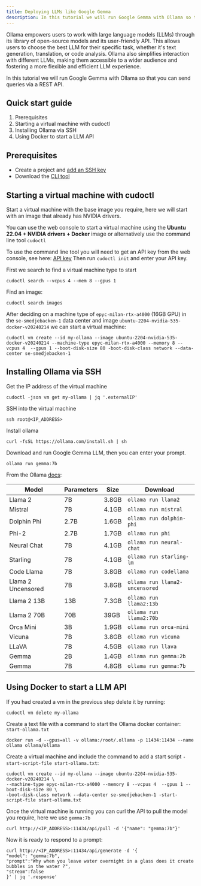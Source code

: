 ```yaml
---
title: Deploying LLMs like Google Gemma
description: In this tutorial we will run Google Gemma with Ollama so that you can send queries via a REST API.
---
```


Ollama empowers users to work with large language models (LLMs) through its library of open-source models and its user-friendly API. This allows users to choose the best LLM for their specific task, whether it's text generation, translation, or code analysis. Ollama also simplifies interaction with different LLMs, making them accessible to a wider audience and fostering a more flexible and efficient LLM experience.

In this tutorial we will run Google Gemma with Ollama so that you can send queries via a REST API.

## Quick start guide

1. Prerequisites
2. Starting a virtual machine with cudoctl
3. Installing Ollama via SSH
4. Using Docker to start a LLM API

## Prerequisites
- Create a project and [add an SSH key](/tutorials/how-to-generate-ssh-keys)
- Download the [CLI tool](/cli-tool)

## Starting a virtual machine with cudoctl
Start a virtual machine with the base image you require, here we will start with an image that already has NVIDIA drivers.

You can use the web console to start a virtual machine using the **Ubuntu 22.04 + NVIDIA drivers + Docker** image or alternatively use the command line tool ``cudoctl``

To use the command line tool you will need to get an API key from the web console, see here: [API key](/getting-started)
Then run ``cudoctl init`` and enter your API key.

First we search to find a virtual machine type to start
```shell
cudoctl search --vcpus 4 --mem 8 --gpus 1
```

Find an image:
```shell
cudoctl search images
```

After deciding on a machine type of ``epyc-milan-rtx-a4000`` (16GB GPU) in the ``se-smedjebacken-1`` data center and image ``ubuntu-2204-nvidia-535-docker-v20240214`` we can start a virtual machine:

```shell
cudoctl vm create --id my-ollama --image ubuntu-2204-nvidia-535-docker-v20240214 --machine-type epyc-milan-rtx-a4000 --memory 8 --vcpus 4  --gpus 1 --boot-disk-size 80 -boot-disk-class network --data-center se-smedjebacken-1
```

## Installing Ollama via SSH
Get the IP address of the virtual machine
```shell
cudoctl -json vm get my-ollama | jq '.externalIP'
```
SSH into the virtual machine
```shell
ssh root@<IP_ADDRESS>
```
Install ollama
```shell
curl -fsSL https://ollama.com/install.sh | sh
```

Download and run Google Gemma LLM, then you can enter your prompt.
```shell
ollama run gemma:7b
```

From the Ollama [docs](https://github.com/ollama/ollama):

| Model              | Parameters | Size  | Download                       |
| ------------------ | ---------- | ----- | ------------------------------ |
| Llama 2            | 7B         | 3.8GB | `ollama run llama2`            |
| Mistral            | 7B         | 4.1GB | `ollama run mistral`           |
| Dolphin Phi        | 2.7B       | 1.6GB | `ollama run dolphin-phi`       |
| Phi-2              | 2.7B       | 1.7GB | `ollama run phi`               |
| Neural Chat        | 7B         | 4.1GB | `ollama run neural-chat`       |
| Starling           | 7B         | 4.1GB | `ollama run starling-lm`       |
| Code Llama         | 7B         | 3.8GB | `ollama run codellama`         |
| Llama 2 Uncensored | 7B         | 3.8GB | `ollama run llama2-uncensored` |
| Llama 2 13B        | 13B        | 7.3GB | `ollama run llama2:13b`        |
| Llama 2 70B        | 70B        | 39GB  | `ollama run llama2:70b`        |
| Orca Mini          | 3B         | 1.9GB | `ollama run orca-mini`         |
| Vicuna             | 7B         | 3.8GB | `ollama run vicuna`            |
| LLaVA              | 7B         | 4.5GB | `ollama run llava`             |
| Gemma              | 2B         | 1.4GB | `ollama run gemma:2b`          |
| Gemma              | 7B         | 4.8GB | `ollama run gemma:7b`          |

## Using Docker to start a LLM API

If you had created a vm in the previous step delete it by running:
```shell
cudoctl vm delete my-ollama
```

Create a text file with a command to start the Ollama docker container:
``start-ollama.txt``
```shell
docker run -d --gpus=all -v ollama:/root/.ollama -p 11434:11434 --name ollama ollama/ollama
```

Create a virtual machine and include the command to add a start script ``-start-script-file start-ollama.txt``:
```shell
cudoctl vm create --id my-ollama --image ubuntu-2204-nvidia-535-docker-v20240214 \
--machine-type epyc-milan-rtx-a4000 --memory 8 --vcpus 4  --gpus 1 --boot-disk-size 80 \
-boot-disk-class network --data-center se-smedjebacken-1 -start-script-file start-ollama.txt
```
Once the virtual machine is running you can curl the API to pull the model you require, here we use ``gemma:7b``
```shell
curl http://<IP_ADDRESS>:11434/api/pull -d '{"name": "gemma:7b"}'
```

Now it is ready to respond to a prompt:
```shell
curl http://<IP_ADDRESS>:11434/api/generate -d '{
"model": "gemma:7b",
"prompt":"Why when you leave water overnight in a glass does it create bubbles in the water ?",
"stream":false
}' | jq '.response'
```

